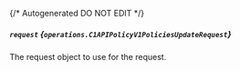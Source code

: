 {/* Autogenerated DO NOT EDIT  */}

##### `request` *{`operations.C1APIPolicyV1PoliciesUpdateRequest`}*
The request object to use for the request.
<Collapsible openLabel={Labels.showProperties} closeLabel={Labels.hideProperties}>
    <C1APIPolicyV1PoliciesUpdateRequest/>
</Collapsible>



